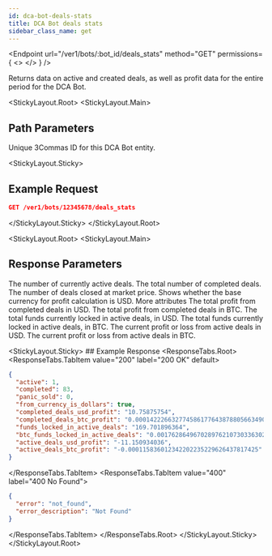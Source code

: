 ```yaml
---
id: dca-bot-deals-stats
title: DCA Bot deals stats
sidebar_class_name: get
---
```



<Endpoint
  url="/ver1/bots/:bot_id/deals_stats"
  method="GET"
  permissions={
    <>
      <Permission title="Permission" description="BOTS_READ" />
      <Permission title="Security" description="SIGNED" />
    </>
  }
/>

Returns data on active and created deals, as well as profit data for the entire period for the DCA Bot.

<StickyLayout.Root>
<StickyLayout.Main>
## Path Parameters
<ApiParam name='bot_id' type='integer' id="bot_id" required>
   Unique 3Commas ID for this DCA Bot entity.
</ApiParam>
</StickyLayout.Main>

<StickyLayout.Sticky>
## Example Request 
```json
GET /ver1/bots/12345678/deals_stats
```
</StickyLayout.Sticky>
</StickyLayout.Root>

<StickyLayout.Root>
<StickyLayout.Main>
## Response Parameters
<ApiParam name='active' type='integer' id="active">
The number of currently active deals.
</ApiParam>

<ApiParam name='completed' type='integer' id="completed">
The total number of completed deals.
</ApiParam>

<ApiParam name='panic_sold' type='integer' id="panic_sold">
The number of deals closed at market price.
</ApiParam>

<ApiParam name='from_currency_is_dollars' type='boolean' id="from_currency_is_dollars">
Shows whether the base currency for profit calculation is USD.
</ApiParam>

<CollapseAll>
<CollapseAllHeading> More attributes <CollapseAllButton /> </CollapseAllHeading>
<CollapsibleApiParam name='completed_deals_usd_profit' type='string' id="completed_deals_usd_profit">
The total profit from completed deals in USD.
</CollapsibleApiParam>

<CollapsibleApiParam name='completed_deals_btc_profit' type='string' id="completed_deals_btc_profit">
The total profit from completed deals in BTC.
</CollapsibleApiParam>

<CollapsibleApiParam name='funds_locked_in_active_deals' type='string' id="funds_locked_in_active_deals">
The total funds currently locked in active deals, in USD.
</CollapsibleApiParam>

<CollapsibleApiParam name='btc_funds_locked_in_active_deals' type='string' id="btc_funds_locked_in_active_deals">
The total funds currently locked in active deals, in BTC.
</CollapsibleApiParam>

<CollapsibleApiParam name='active_deals_usd_profit' type='string' id="active_deals_usd_profit">
The current profit or loss from active deals in USD.
</CollapsibleApiParam>

<CollapsibleApiParam name='active_deals_btc_profit' type='string' id="active_deals_btc_profit">
The current profit or loss from active deals in BTC.
</CollapsibleApiParam>
</CollapseAll>
</StickyLayout.Main>

<StickyLayout.Sticky>
    ## Example Response
    <ResponseTabs.Root>
      <ResponseTabs.TabItem value="200" label="200 OK" default>
```json
{
  "active": 1,
  "completed": 83,
  "panic_sold": 0,
  "from_currency_is_dollars": true,
  "completed_deals_usd_profit": "10.75875754",
  "completed_deals_btc_profit": "0.00014222663277458617764387880566349063980977",
  "funds_locked_in_active_deals": "169.701896364",
  "btc_funds_locked_in_active_deals": "0.001762864967028976210730336302468929",
  "active_deals_usd_profit": "-11.150934036",
  "active_deals_btc_profit": "-0.000115836012342202235229626437817425"
}
```
</ResponseTabs.TabItem>
<ResponseTabs.TabItem value="400" label="400 No Found">
```json
{
  "error": "not_found",
  "error_description": "Not Found"
}
```
</ResponseTabs.TabItem>
    </ResponseTabs.Root>
   </StickyLayout.Sticky>
</StickyLayout.Root>